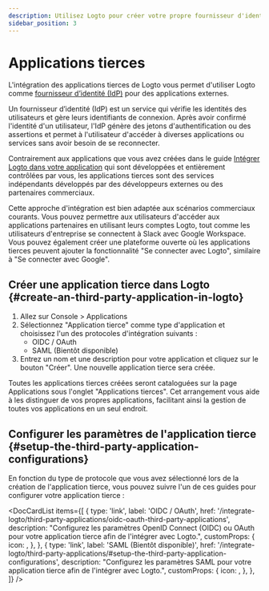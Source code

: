 ```yaml
---
description: Utilisez Logto pour créer votre propre fournisseur d'identité et activer l'authentification unique (SSO) pour les applications tierces. Intégrez facilement les applications OIDC, OAuth ou SAML.
sidebar_position: 3
---
```



# Applications tierces

L'intégration des applications tierces de Logto vous permet d'utiliser Logto comme [fournisseur d’identité (IdP)](https://auth.wiki/identity-provider) pour des applications externes.

Un fournisseur d’identité (IdP) est un service qui vérifie les identités des utilisateurs et gère leurs identifiants de connexion. Après avoir confirmé l'identité d'un utilisateur, l'IdP génère des jetons d'authentification ou des assertions et permet à l'utilisateur d'accéder à diverses applications ou services sans avoir besoin de se reconnecter.

Contrairement aux applications que vous avez créées dans le guide [Intégrer Logto dans votre application](/integrate-logto/integrate-logto-into-your-application) qui sont développées et entièrement contrôlées par vous, les applications tierces sont des services indépendants développés par des développeurs externes ou des partenaires commerciaux.

Cette approche d'intégration est bien adaptée aux scénarios commerciaux courants. Vous pouvez permettre aux utilisateurs d'accéder aux applications partenaires en utilisant leurs comptes Logto, tout comme les utilisateurs d'entreprise se connectent à Slack avec Google Workspace. Vous pouvez également créer une plateforme ouverte où les applications tierces peuvent ajouter la fonctionnalité "Se connecter avec Logto", similaire à "Se connecter avec Google".

## Créer une application tierce dans Logto \{#create-an-third-party-application-in-logto}

1. Allez sur <CloudLink to="/applications">Console > Applications</CloudLink>
2. Sélectionnez "Application tierce" comme type d'application et choisissez l'un des protocoles d'intégration suivants :
   - OIDC / OAuth
   - SAML (Bientôt disponible)
3. Entrez un nom et une description pour votre application et cliquez sur le bouton "Créer". Une nouvelle application tierce sera créée.

Toutes les applications tierces créées seront cataloguées sur la page Applications sous l'onglet "Applications tierces". Cet arrangement vous aide à les distinguer de vos propres applications, facilitant ainsi la gestion de toutes vos applications en un seul endroit.

## Configurer les paramètres de l'application tierce \{#setup-the-third-party-application-configurations}

En fonction du type de protocole que vous avez sélectionné lors de la création de l'application tierce, vous pouvez suivre l'un de ces guides pour configurer votre application tierce :

<DocCardList
  items={[
    {
      type: 'link',
      label: 'OIDC / OAuth',
      href: '/integrate-logto/third-party-applications/oidc-oauth-third-party-applications',
      description:
        "Configurez les paramètres OpenID Connect (OIDC) ou OAuth pour votre application tierce afin de l'intégrer avec Logto.",
      customProps: {
        icon: <OidcIcon />,
      },
    },
    {
      type: 'link',
      label: 'SAML (Bientôt disponible)',
      href: '/integrate-logto/third-party-applications/#setup-the-third-party-application-configurations',
      description:
        "Configurez les paramètres SAML pour votre application tierce afin de l'intégrer avec Logto.",
      customProps: {
        icon: <SamlIcon />,
      },
    },
  ]}
/>
